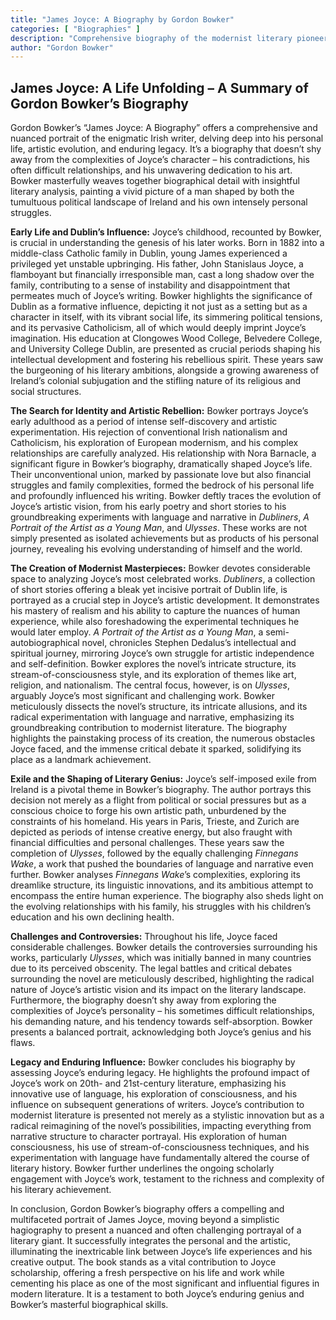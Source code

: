 ```yaml
---
title: "James Joyce: A Biography by Gordon Bowker"
categories: [ "Biographies" ]
description: "Comprehensive biography of the modernist literary pioneer"
author: "Gordon Bowker"
---
```

## James Joyce: A Life Unfolding – A Summary of Gordon Bowker's Biography

Gordon Bowker's "James Joyce: A Biography" offers a comprehensive and nuanced portrait of the enigmatic Irish writer, delving deep into his personal life, artistic evolution, and enduring legacy.  It's a biography that doesn't shy away from the complexities of Joyce's character – his contradictions, his often difficult relationships, and his unwavering dedication to his art.  Bowker masterfully weaves together biographical detail with insightful literary analysis, painting a vivid picture of a man shaped by both the tumultuous political landscape of Ireland and his own intensely personal struggles.

**Early Life and Dublin's Influence:**  Joyce's childhood, recounted by Bowker, is crucial in understanding the genesis of his later works. Born in 1882 into a middle-class Catholic family in Dublin, young James experienced a privileged yet unstable upbringing.  His father, John Stanislaus Joyce, a flamboyant but financially irresponsible man, cast a long shadow over the family, contributing to a sense of instability and disappointment that permeates much of Joyce's writing.  Bowker highlights the significance of Dublin as a formative influence, depicting it not just as a setting but as a character in itself, with its vibrant social life, its simmering political tensions, and its pervasive Catholicism, all of which would deeply imprint Joyce's imagination.  His education at Clongowes Wood College, Belvedere College, and University College Dublin, are presented as crucial periods shaping his intellectual development and fostering his rebellious spirit.  These years saw the burgeoning of his literary ambitions, alongside a growing awareness of Ireland's colonial subjugation and the stifling nature of its religious and social structures.

**The Search for Identity and Artistic Rebellion:**  Bowker portrays Joyce's early adulthood as a period of intense self-discovery and artistic experimentation.  His rejection of conventional Irish nationalism and Catholicism, his exploration of European modernism, and his complex relationships are carefully analyzed.  His relationship with Nora Barnacle, a significant figure in Bowker's biography, dramatically shaped Joyce's life.  Their unconventional union, marked by passionate love but also financial struggles and family complexities, formed the bedrock of his personal life and profoundly influenced his writing.  Bowker deftly traces the evolution of Joyce's artistic vision, from his early poetry and short stories to his groundbreaking experiments with language and narrative in *Dubliners*, *A Portrait of the Artist as a Young Man*, and *Ulysses*. These works are not simply presented as isolated achievements but as products of his personal journey, revealing his evolving understanding of himself and the world.

**The Creation of Modernist Masterpieces:**  Bowker devotes considerable space to analyzing Joyce's most celebrated works.  *Dubliners*, a collection of short stories offering a bleak yet incisive portrait of Dublin life, is portrayed as a crucial step in Joyce's artistic development.  It demonstrates his mastery of realism and his ability to capture the nuances of human experience, while also foreshadowing the experimental techniques he would later employ. *A Portrait of the Artist as a Young Man*, a semi-autobiographical novel, chronicles Stephen Dedalus's intellectual and spiritual journey, mirroring Joyce's own struggle for artistic independence and self-definition.  Bowker explores the novel's intricate structure, its stream-of-consciousness style, and its exploration of themes like art, religion, and nationalism.  The central focus, however, is on *Ulysses*, arguably Joyce's most significant and challenging work. Bowker meticulously dissects the novel's structure, its intricate allusions, and its radical experimentation with language and narrative, emphasizing its groundbreaking contribution to modernist literature.  The biography highlights the painstaking process of its creation, the numerous obstacles Joyce faced, and the immense critical debate it sparked, solidifying its place as a landmark achievement.

**Exile and the Shaping of Literary Genius:**  Joyce's self-imposed exile from Ireland is a pivotal theme in Bowker's biography.  The author portrays this decision not merely as a flight from political or social pressures but as a conscious choice to forge his own artistic path, unburdened by the constraints of his homeland. His years in Paris, Trieste, and Zurich are depicted as periods of intense creative energy, but also fraught with financial difficulties and personal challenges.  These years saw the completion of *Ulysses*, followed by the equally challenging *Finnegans Wake*, a work that pushed the boundaries of language and narrative even further.  Bowker analyses *Finnegans Wake*'s complexities, exploring its dreamlike structure, its linguistic innovations, and its ambitious attempt to encompass the entire human experience.  The biography also sheds light on the evolving relationships with his family, his struggles with his children's education and his own declining health.

**Challenges and Controversies:** Throughout his life, Joyce faced considerable challenges.  Bowker details the controversies surrounding his works, particularly *Ulysses*, which was initially banned in many countries due to its perceived obscenity.  The legal battles and critical debates surrounding the novel are meticulously described, highlighting the radical nature of Joyce's artistic vision and its impact on the literary landscape.  Furthermore, the biography doesn't shy away from exploring the complexities of Joyce's personality – his sometimes difficult relationships, his demanding nature, and his tendency towards self-absorption.   Bowker presents a balanced portrait, acknowledging both Joyce's genius and his flaws.

**Legacy and Enduring Influence:**  Bowker concludes his biography by assessing Joyce's enduring legacy.  He highlights the profound impact of Joyce's work on 20th- and 21st-century literature, emphasizing his innovative use of language, his exploration of consciousness, and his influence on subsequent generations of writers.  Joyce's contribution to modernist literature is presented not merely as a stylistic innovation but as a radical reimagining of the novel's possibilities, impacting everything from narrative structure to character portrayal.  His exploration of human consciousness, his use of stream-of-consciousness techniques, and his experimentation with language have fundamentally altered the course of literary history.  Bowker further underlines the ongoing scholarly engagement with Joyce's work, testament to the richness and complexity of his literary achievement.

In conclusion, Gordon Bowker's biography offers a compelling and multifaceted portrait of James Joyce, moving beyond a simplistic hagiography to present a nuanced and often challenging portrayal of a literary giant.  It successfully integrates the personal and the artistic, illuminating the inextricable link between Joyce's life experiences and his creative output. The book stands as a vital contribution to Joyce scholarship, offering a fresh perspective on his life and work while cementing his place as one of the most significant and influential figures in modern literature.  It is a testament to both Joyce's enduring genius and Bowker's masterful biographical skills.

